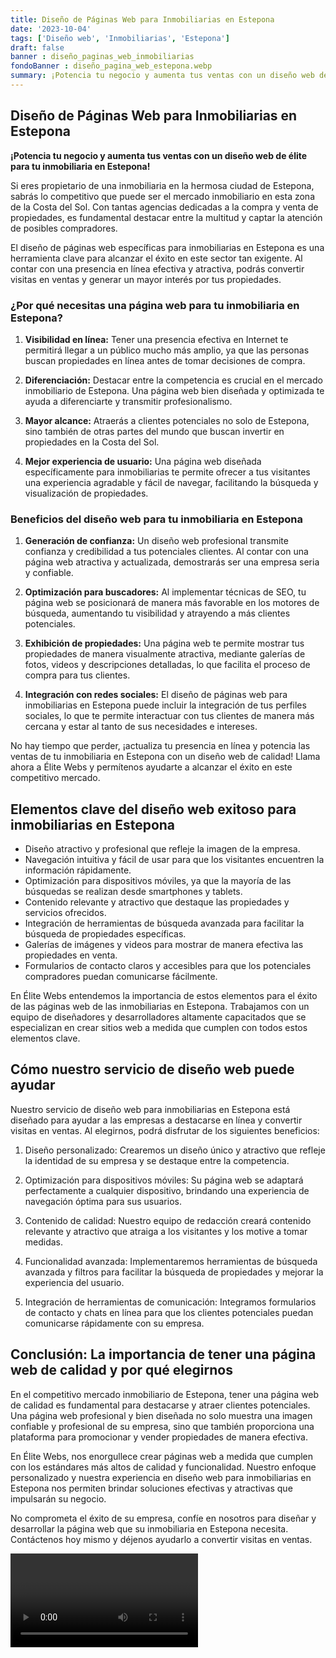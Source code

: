 ```yaml
---
title: Diseño de Páginas Web para Inmobiliarias en Estepona
date: '2023-10-04'
tags: ['Diseño web', 'Inmobiliarias', 'Estepona']
draft: false
banner : diseño_paginas_web_inmobiliarias
fondoBanner : diseño_pagina_web_estepona.webp
summary: ¡Potencia tu negocio y aumenta tus ventas con un diseño web de élite para tu inmobiliaria en Estepona!
---
```


## Diseño de Páginas Web para Inmobiliarias en Estepona

**¡Potencia tu negocio y aumenta tus ventas con un diseño web de élite para tu inmobiliaria en Estepona!**

Si eres propietario de una inmobiliaria en la hermosa ciudad de Estepona, sabrás lo competitivo que puede ser el mercado inmobiliario en esta zona de la Costa del Sol. Con tantas agencias dedicadas a la compra y venta de propiedades, es fundamental destacar entre la multitud y captar la atención de posibles compradores. 

El diseño de páginas web específicas para inmobiliarias en Estepona es una herramienta clave para alcanzar el éxito en este sector tan exigente. Al contar con una presencia en línea efectiva y atractiva, podrás convertir visitas en ventas y generar un mayor interés por tus propiedades. 

### ¿Por qué necesitas una página web para tu inmobiliaria en Estepona?

1. **Visibilidad en línea:** Tener una presencia efectiva en Internet te permitirá llegar a un público mucho más amplio, ya que las personas buscan propiedades en línea antes de tomar decisiones de compra. 

2. **Diferenciación:** Destacar entre la competencia es crucial en el mercado inmobiliario de Estepona. Una página web bien diseñada y optimizada te ayuda a diferenciarte y transmitir profesionalismo.

3. **Mayor alcance:** Atraerás a clientes potenciales no solo de Estepona, sino también de otras partes del mundo que buscan invertir en propiedades en la Costa del Sol.

4. **Mejor experiencia de usuario:** Una página web diseñada específicamente para inmobiliarias te permite ofrecer a tus visitantes una experiencia agradable y fácil de navegar, facilitando la búsqueda y visualización de propiedades.

### Beneficios del diseño web para tu inmobiliaria en Estepona

1. **Generación de confianza:** Un diseño web profesional transmite confianza y credibilidad a tus potenciales clientes. Al contar con una página web atractiva y actualizada, demostrarás ser una empresa seria y confiable.

2. **Optimización para buscadores:** Al implementar técnicas de SEO, tu página web se posicionará de manera más favorable en los motores de búsqueda, aumentando tu visibilidad y atrayendo a más clientes potenciales.

3. **Exhibición de propiedades:** Una página web te permite mostrar tus propiedades de manera visualmente atractiva, mediante galerías de fotos, videos y descripciones detalladas, lo que facilita el proceso de compra para tus clientes.

4. **Integración con redes sociales:** El diseño de páginas web para inmobiliarias en Estepona puede incluir la integración de tus perfiles sociales, lo que te permite interactuar con tus clientes de manera más cercana y estar al tanto de sus necesidades e intereses.

No hay tiempo que perder, ¡actualiza tu presencia en línea y potencia las ventas de tu inmobiliaria en Estepona con un diseño web de calidad! Llama ahora a Élite Webs y permítenos ayudarte a alcanzar el éxito en este competitivo mercado.

<GifSeo />

<Cta />

## Elementos clave del diseño web exitoso para inmobiliarias en Estepona

- Diseño atractivo y profesional que refleje la imagen de la empresa.
- Navegación intuitiva y fácil de usar para que los visitantes encuentren la información rápidamente.
- Optimización para dispositivos móviles, ya que la mayoría de las búsquedas se realizan desde smartphones y tablets.
- Contenido relevante y atractivo que destaque las propiedades y servicios ofrecidos.
- Integración de herramientas de búsqueda avanzada para facilitar la búsqueda de propiedades específicas.
- Galerías de imágenes y videos para mostrar de manera efectiva las propiedades en venta.
- Formularios de contacto claros y accesibles para que los potenciales compradores puedan comunicarse fácilmente.

En Élite Webs entendemos la importancia de estos elementos para el éxito de las páginas web de las inmobiliarias en Estepona. Trabajamos con un equipo de diseñadores y desarrolladores altamente capacitados que se especializan en crear sitios web a medida que cumplen con todos estos elementos clave.

## Cómo nuestro servicio de diseño web puede ayudar

Nuestro servicio de diseño web para inmobiliarias en Estepona está diseñado para ayudar a las empresas a destacarse en línea y convertir visitas en ventas. Al elegirnos, podrá disfrutar de los siguientes beneficios:

1. Diseño personalizado: Crearemos un diseño único y atractivo que refleje la identidad de su empresa y se destaque entre la competencia.

2. Optimización para dispositivos móviles: Su página web se adaptará perfectamente a cualquier dispositivo, brindando una experiencia de navegación óptima para sus usuarios.

3. Contenido de calidad: Nuestro equipo de redacción creará contenido relevante y atractivo que atraiga a los visitantes y los motive a tomar medidas.

4. Funcionalidad avanzada: Implementaremos herramientas de búsqueda avanzada y filtros para facilitar la búsqueda de propiedades y mejorar la experiencia del usuario.

5. Integración de herramientas de comunicación: Integramos formularios de contacto y chats en línea para que los clientes potenciales puedan comunicarse rápidamente con su empresa.

## Conclusión: La importancia de tener una página web de calidad y por qué elegirnos

En el competitivo mercado inmobiliario de Estepona, tener una página web de calidad es fundamental para destacarse y atraer clientes potenciales. Una página web profesional y bien diseñada no solo muestra una imagen confiable y profesional de su empresa, sino que también proporciona una plataforma para promocionar y vender propiedades de manera efectiva.

En Élite Webs, nos enorgullece crear páginas web a medida que cumplen con los estándares más altos de calidad y funcionalidad. Nuestro enfoque personalizado y nuestra experiencia en diseño web para inmobiliarias en Estepona nos permiten brindar soluciones efectivas y atractivas que impulsarán su negocio.

No comprometa el éxito de su empresa, confíe en nosotros para diseñar y desarrollar la página web que su inmobiliaria en Estepona necesita. Contáctenos hoy mismo y déjenos ayudarlo a convertir visitas en ventas.

<Video />

<CtaBot job='Inmobiliarias' city='Estepona'/>

<Gmaps query='Estepona+españa+maps' />